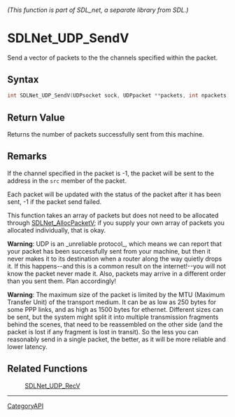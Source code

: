 ====== (This function is part of SDL_net, a separate library from SDL.) ======
= SDLNet_UDP_SendV =

Send a vector of packets to the the channels specified within the packet.

== Syntax ==

<syntaxhighlight lang='c'>
int SDLNet_UDP_SendV(UDPsocket sock, UDPpacket **packets, int npackets);
</syntaxhighlight>

== Return Value ==

Returns the number of packets successfully sent from this machine.

== Remarks ==

If the channel specified in the packet is -1, the packet will be sent to
the address in the <code>src</code> member of the packet.

Each packet will be updated with the status of the packet after it has been
sent, -1 if the packet send failed.

This function takes an array of packets but does not need to be allocated
through [[SDLNet_AllocPacketV]]; if you supply your own array of packets
you allocated individually, that is okay.

'''Warning''': UDP is an _unreliable protocol_, which means we can report
that your packet has been successfully sent from your machine, but then it
never makes it to its destination when a router along the way quietly drops
it. If this happens--and this is a common result on the internet!--you will
not know the packet never made it. Also, packets may arrive in a different
order than you sent them. Plan accordingly!

'''Warning''': The maximum size of the packet is limited by the MTU
(Maximum Transfer Unit) of the transport medium. It can be as low as 250
bytes for some PPP links, and as high as 1500 bytes for ethernet. Different
sizes can be sent, but the system might split it into multiple transmission
fragments behind the scenes, that need to be reassembled on the other side
(and the packet is lost if any fragment is lost in transit). So the less
you can reasonably send in a single packet, the better, as it will be more
reliable and lower latency.

== Related Functions ==

:[[SDLNet_UDP_RecV]]

----
[[CategoryAPI]]


